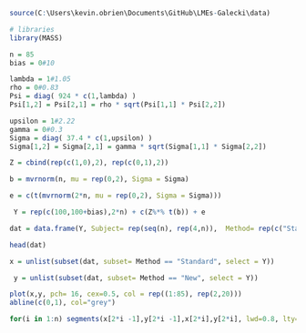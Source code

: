 ```r

source(C:\Users\kevin.obrien\Documents\GitHub\LMEs-Galecki\data)


```
```r


# libraries
library(MASS)

n = 85
bias = 0#10

lambda = 1#1.05
rho = 0#0.83
Psi = diag( 924 * c(1,lambda) )
Psi[1,2] = Psi[2,1] = rho * sqrt(Psi[1,1] * Psi[2,2])

upsilon = 1#2.22
gamma = 0#0.3
Sigma = diag( 37.4 * c(1,upsilon) )
Sigma[1,2] = Sigma[2,1] = gamma * sqrt(Sigma[1,1] * Sigma[2,2])

```
```r
Z = cbind(rep(c(1,0),2), rep(c(0,1),2))

b = mvrnorm(n, mu = rep(0,2), Sigma = Sigma)

e = c(t(mvrnorm(2*n, mu = rep(0,2), Sigma = Sigma)))

 Y = rep(c(100,100+bias),2*n) + c(Z%*% t(b)) + e 

```
```r
dat = data.frame(Y, Subject= rep(seq(n), rep(4,n)),  Method= rep(c("Standard","New"),2*n), Replication= rep(c(1,1,2,2),n))

head(dat)

```
```r

x = unlist(subset(dat, subset= Method == "Standard", select = Y))

 y = unlist(subset(dat, subset= Method == "New", select = Y))

plot(x,y, pch= 16, cex=0.5, col = rep((1:85), rep(2,20))) 
abline(c(0,1), col="grey") 

for(i in 1:n) segments(x[2*i -1],y[2*i -1],x[2*i],y[2*i], lwd=0.8, lty=1, col = i)


```
